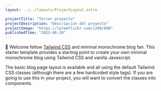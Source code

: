 ```yaml
---
layout: ../../layouts/ProjectLayout.astro

projectTitle: "Tercer proyecto"
projectDescription: "Descripción del proyecto"
projectImage: "https://loremflickr.com/1200/600"
publishedTime: "2023-06-20"
---
```


👋 Welcome fellow [Tailwind CSS](https://www.tailwindcss.com) and miminal monochrome blog fan. This starter template provides a starting point to create your own minimal monochrome blog using Tailwind CSS and vanilla Javascript.

The basic blog page layout is available and all using the default Tailwind CSS classes (although there are a few hardcoded style tags). If you are going to use this in your project, you will want to convert the classes into components.